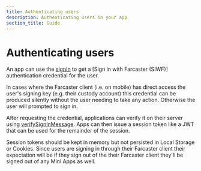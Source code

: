 ```yaml
---
title: Authenticating users
description: Authenticating users in your app
section_title: Guide
---
```


# Authenticating users

An app can use the [signIn](/docs/actions/signIn) to get a [Sign in with
Farcaster (SIWF)] authentication credential for the user.

In cases where the Farcaster client (i.e. on mobile) has direct access the
user's signing key (e.g. their custody account) this credential can be produced
silently without the user needing to take any action. Otherwise the user will
prompted to sign in.

After requesting the credential, applications can verify it on their server
using
[verifySignInMessage](https://docs.farcaster.xyz/auth-kit/client/app/verify-sign-in-message).
Apps can then issue a session token like a JWT that can be used for the
remainder of the session. 

Session tokens should be kept in memory but not persisted in Local Storage or
Cookies. Since users are signing in through their Farcaster client their
expectation will be if they sign out of the their Farcaster client they'll be
signed out of any Mini Apps as well.
